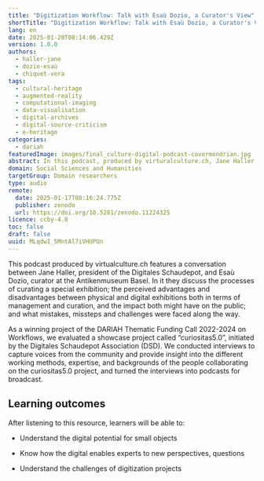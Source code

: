 ```yaml
---
title: "Digitization Workflow: Talk with Esaù Dozio, a Curator's View"
shortTitle: "Digitization Workflow: Talk with Esaù Dozio, a Curator's View"
lang: en
date: 2025-01-20T08:14:06.429Z
version: 1.0.0
authors:
  - haller-jane
  - dozio-esaù
  - chiquet-vera
tags:
  - cultural-heritage
  - augmented-reality
  - computational-imaging
  - data-visualisation
  - digital-archives
  - digital-source-criticism
  - e-heritage
categories:
  - dariah
featuredImage: images/final_culture-digital-podcast-covermondrian.jpg
abstract: In this podcast, produced by virturalculture.ch, Jane Haller, a sociologist, digital project manager, and president of the Digitales Schaudepot, is in conversation with Esaù Dozio, a curator at the Antikenmuseum Basel. Within their chat, they discuss the process of selecting items for special exhibitions, and the mistakes and challenges that can arise.
domain: Social Sciences and Humanities
targetGroup: Domain researchers
type: audio
remote:
  date: 2025-01-17T08:16:24.775Z
  publisher: zenodo
  url: https://doi.org/10.5281/zenodo.11224325
licence: ccby-4.0
toc: false
draft: false
uuid: MLqdwI_5MntAl7iVHUPUn
---
```


This podcast produced by virtualculture.ch features a conversation between Jane Haller, president of the Digitales Schaudepot, and Esaù Dozio, curator at the Antikenmuseum Basel.  In it they discuss the processes of curating a special exhibition; the perceived advantages and disadvantages between physical and digital exhibitions both in terms of management and curation, and the impact both might have on the public; and what mistakes, missteps and challenges were faced along the way.

As a winning project of the DARIAH Thematic Funding Call 2022-2024 on Workflows, we evaluated a showcase project called “curiositas5.0”, initiated by the Digitales Schaudepot Association (DSD). We conducted interviews to capture voices from the community and provide insight into the different working methods, expertise, and backgrounds of the people collaborating on the curiositas5.0 project, and turned the interviews into podcasts for broadcast.


## Learning outcomes

After listening to this resource, learners will be able to:

- Understand the digital potential for small objects
- Know how the digital enables experts to new perspectives, questions
- Understand the challenges of digitization projects

  <ExternalResource title="Interested in learning more?" subtitle="Podcast from a curator's view (spotify)" url="https://open.spotify.com/episode/3ZBbfxxaOPvgB5sYuJY1FL?si=gdhoMCz_QhuQAngS0AryEQ" />

